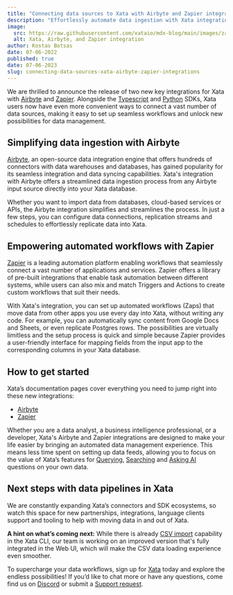 ```yaml
---
title: "Connecting data sources to Xata with Airbyte and Zapier integrations"
description: "Effortlessly automate data ingestion with Xata integrations"
image:
  src: https://raw.githubusercontent.com/xataio/mdx-blog/main/images/zapier-airbyte-xata-integration.png
  alt: Xata, Airbyte, and Zapier integration 
author: Kostas Botsas
date: 07-06-2022
published: true
date: 07-06-2023
slug: connecting-data-sources-xata-airbyte-zapier-integrations
---
```


We are thrilled to announce the release of two new key integrations for Xata with [Airbyte](https://docs.airbyte.com/integrations/destinations/xata) and [Zapier](https://zapier.com/apps/xata/integrations). Alongside the [Typescript](https://xata.io/docs/typescript-client/overview) and [Python](https://xata.io/docs/python-sdk/overview) SDKs, Xata users now have even more convenient ways to connect a vast number of data sources, making it easy to set up seamless workflows and unlock new possibilities for data management.

## Simplifying data ingestion with Airbyte

[Airbyte](https://airbyte.com/), an open-source data integration engine that offers hundreds of connectors with data warehouses and databases, has gained popularity for its seamless integration and data syncing capabilities. Xata's integration with Airbyte offers a streamlined data ingestion process from any Airbyte input source directly into your Xata database.

Whether you want to import data from databases, cloud-based services or APIs, the Airbyte integration simplifies and streamlines the process. In just a few steps, you can configure data connections, replication streams and schedules to effortlessly replicate data into Xata.

<ArticleImage
  src="https://raw.githubusercontent.com/xataio/mdx-blog/main/images/file-csv-json-excel-feather-parquet.png"
  width="800"
  height="275"
  alt="Replication tab highlighted for file CSV, etc."
  caption="Configuration for activating streams to sync"
  position="center"
/>

## Empowering automated workflows with Zapier

[Zapier](https://zapier.com/) is a leading automation platform enabling workflows that seamlessly connect a vast number of applications and services. Zapier offers a library of pre-built integrations that enable task automation between different systems, while users can also mix and match Triggers and Actions to create custom workflows that suit their needs.

With Xata's integration, you can set up automated workflows (Zaps) that move data from other apps you use every day into Xata, without writing any code. For example, you can automatically sync content from Google Docs and Sheets, or even replicate Postgres rows. The possibilities are virtually limitless and the setup process is quick and simple because Zapier provides a user-friendly interface for mapping fields from the input app to the corresponding columns in your Xata database.

<ArticleImage
  src="https://raw.githubusercontent.com/xataio/mdx-blog/main/images/zapier-postgres.jpg"
  width="800"
  height="575"
  alt="Trigger Postgres Trigger to Xata Action"
  caption="Replicate PostgreSQL row updates to Xata with Zapier"
  position="center"
/>

## How to get started

Xata’s documentation pages cover everything you need to jump right into these new integrations:

- [Airbyte](https://xata.io/docs/integrations/airbyte)
- [Zapier](https://xata.io/docs/integrations/zapier)

Whether you are a data analyst, a business intelligence professional, or a developer, Xata's Airbyte and Zapier integrations are designed to make your life easier by bringing an automated data management experience. This means less time spent on setting up data feeds, allowing you to focus on the value of Xata’s features for [Querying](https://xata.io/docs/typescript-client/get), [Searching](https://xata.io/docs/typescript-client/search) and [Asking AI](https://xata.io/docs/typescript-client/ask) questions on your own data.


## Next steps with data pipelines in Xata

We are constantly expanding Xata’s connectors and SDK ecosystems, so watch this space for new partnerships, integrations, language clients support and tooling to help with moving data in and out of Xata.

**A hint on what’s coming next:** While there is already [CSV import](https://xata.io/docs/recipes/import-data#import-a-csv-file) capability in the Xata CLI, our team is working on an improved version that's fully integrated in the Web UI, which will make the CSV data loading experience even smoother.

To supercharge your data workflows, sign up for [Xata](https://app.xata.io/) today and explore the endless possibilities! If you’d like to chat more or have any questions, come find us on [Discord](https://xata.io/discord) or submit a [Support request](https://support.xata.io/hc/en-us/requests/new).
